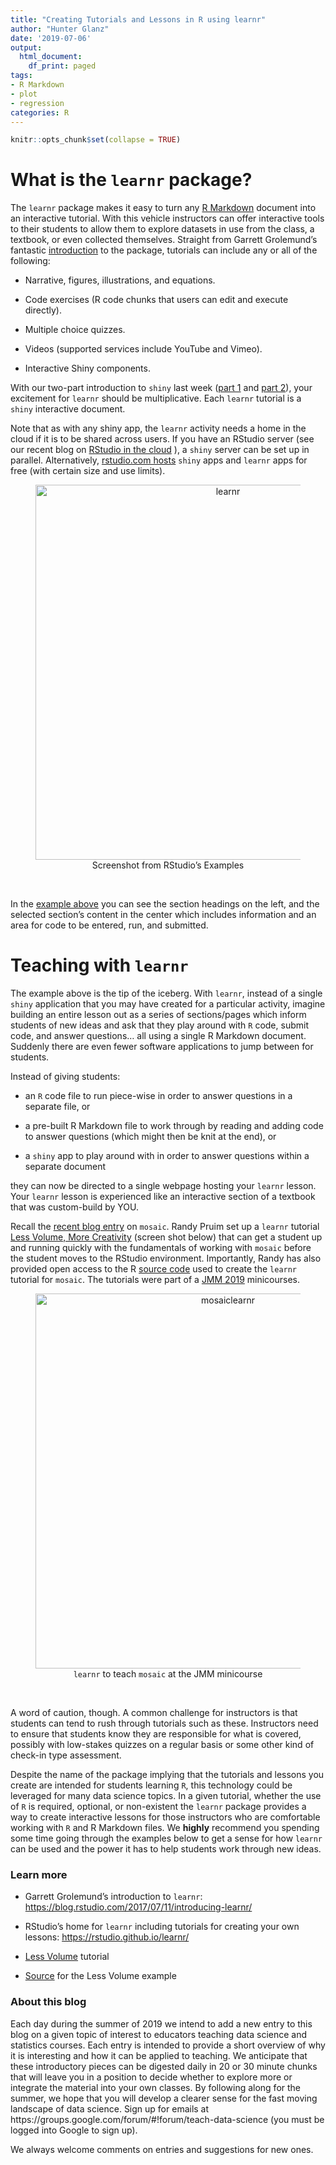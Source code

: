```yaml
---
title: "Creating Tutorials and Lessons in R using learnr"
author: "Hunter Glanz"
date: '2019-07-06'
output:
  html_document:
    df_print: paged
tags:
- R Markdown
- plot
- regression
categories: R
---
```


```r
knitr::opts_chunk$set(collapse = TRUE)
```

# What is the `learnr` package?

The `learnr` package makes it easy to turn any [R Markdown](https://teachdatascience.com/rmarkdown/) document into an interactive tutorial. With this vehicle instructors can offer interactive tools to their students to allow them to explore datasets in use from the class, a textbook, or even collected themselves. Straight from Garrett Grolemund's fantastic [introduction](https://blog.rstudio.com/2017/07/11/introducing-learnr/) to the package, tutorials can include any or all of the following:

* Narrative, figures, illustrations, and equations.

* Code exercises (R code chunks that users can edit and execute directly).

* Multiple choice quizzes.

* Videos (supported services include YouTube and Vimeo).

* Interactive Shiny components.

With our two-part introduction to `shiny` last week ([part 1](https://teachdatascience.com/shiny1) and [part 2](https://teachdatascience.com/shiny2)), your excitement for `learnr` should be multiplicative. Each `learnr` tutorial is a `shiny` interactive document.

Note that as with any shiny app, the `learnr` activity needs a home in the cloud if it is to be shared across users.  If you have an RStudio server (see our recent blog on [RStudio in the cloud](https://teachdatascience.com/cloud/) ), a `shiny` server can be set up in parallel.  Alternatively, [rstudio.com hosts](https://shiny.rstudio.com/deploy/) `shiny` apps and `learnr` apps for free (with certain size and use limits).

<center>
<figure>
<img alt = 'learnr' width='600' src='/post/learnr/learnrdatabasics.png' />
<figcaption>Screenshot from RStudio's Examples</figcaption> 
</figure>
</center><br>

In the [example above](https://jjallaire.shinyapps.io/learnr-tutorial-01-data-basics/) you can see the section headings on the left, and the selected section's content in the center which includes information and an area for code to be entered, run, and submitted.

# Teaching with `learnr`

The example above is the tip of the iceberg. With `learnr`, instead of a single `shiny` application that you may have created for a particular activity, imagine building an entire lesson out as a series of sections/pages which inform students of new ideas and ask that they play around with `R` code, submit code, and answer questions... all using a single R Markdown document. Suddenly there are even fewer software applications to jump between for students.

Instead of giving students:

* an `R` code file to run piece-wise in order to answer questions in a separate file, or

* a pre-built R Markdown file to work through by reading and adding code to answer questions (which might then be knit at the end), or

* a `shiny` app to play around with in order to answer questions within a separate document

they can now be directed to a single webpage hosting your `learnr` lesson.  Your `learnr` lesson is experienced like an interactive section of a textbook that was custom-build by YOU.

 Recall the [recent blog entry](https://teachdatascience.com/mosaic/) on `mosaic`.  Randy Pruim set up a `learnr` tutorial [Less Volume, More Creativity](https://rpruim.shinyapps.io/Less-Volume-JMM2019/#section-one-template-to-rule-a-lot) (screen shot below) that can get a student up and running quickly with the fundamentals of working with `mosaic` before the student moves to the RStudio environment.  Importantly, Randy has also provided open access to the R [source code](https://raw.githubusercontent.com/rpruim/JMM2019/master/docs/less-volume/less-volume-slides.Rmd) used to create the `learnr` tutorial for `mosaic`. The tutorials were part of a  [JMM 2019](http://jointmathematicsmeetings.org/meetings/national/jmm2019/2217_minicourses) minicourses.<br>


<center>
<figure>
<img alt = 'mosaiclearnr' width='600' src='/post/learnr/mosaiclearnr.png' />
<figcaption>`learnr` to teach `mosaic` at the JMM minicourse</figcaption> 
</figure>
</center>

<br>

A word of caution, though. A common challenge for instructors is that students can tend to rush through tutorials such as these. Instructors need to ensure that students know they are responsible for what is covered, possibly with low-stakes quizzes on a regular basis or some other kind of check-in type assessment.

Despite the name of the package implying that the tutorials and lessons you create are intended for students learning `R`, this technology could be leveraged for many data science topics. In a given tutorial, whether the use of `R` is required, optional, or non-existent the `learnr` package provides a way to create interactive lessons for those instructors who are comfortable working with `R` and R Markdown files.  We **highly** recommend you spending some time going through the examples below to get a sense for how `learnr` can be used and the power it has to help students work through new ideas.

### Learn more

* Garrett Grolemund's introduction to `learnr`: [https://blog.rstudio.com/2017/07/11/introducing-learnr/](https://blog.rstudio.com/2017/07/11/introducing-learnr/)

* RStudio's home for `learnr` including tutorials for creating your own lessons: [https://rstudio.github.io/learnr/](https://rstudio.github.io/learnr/)

* [Less Volume](https://rpruim.shinyapps.io/Less-Volume-JMM2019/#section-one-template-to-rule-a-lot) tutorial

* [Source](https://raw.githubusercontent.com/rpruim/JMM2019/master/docs/less-volume/less-volume-slides.Rmd) for the Less Volume example


### About this blog 

Each day during the summer of 2019 we intend to add a new entry to this blog on a given topic of interest to educators teaching data science and statistics courses. Each entry is intended to provide a short overview of why it is interesting and how it can be applied to teaching. We anticipate that these introductory pieces can be digested daily in 20 or 30 minute chunks that will leave you in a position to decide whether to explore more or integrate the material into your own classes. By following along for the summer, we hope that you will develop a clearer sense for the fast moving landscape of data science. Sign up for emails at https://groups.google.com/forum/#!forum/teach-data-science (you must be logged into Google to sign up).

We always welcome comments on entries and suggestions for new ones.

